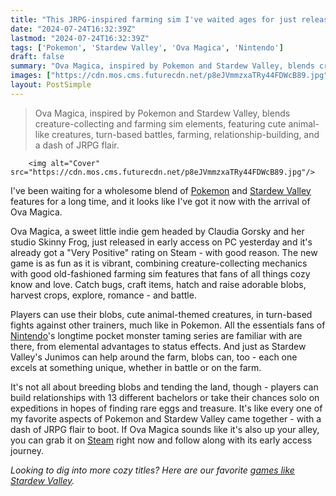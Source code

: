 ```yaml
---
title: "This JRPG-inspired farming sim I've waited ages for just released, and it offers the coziest Pokemon x Stardew Valley vibes"
date: "2024-07-24T16:32:39Z"
lastmod: "2024-07-24T16:32:39Z"
tags: ['Pokemon', 'Stardew Valley', 'Ova Magica', 'Nintendo']
draft: false
summary: "Ova Magica, inspired by Pokemon and Stardew Valley, blends creature-collecting and farming sim elements, featuring cute animal-like creatures, turn-based battles, farming, relationship-building, and a dash of JRPG flair."
images: ["https://cdn.mos.cms.futurecdn.net/p8eJVmmzxaTRy44FDWcB89.jpg"]
layout: PostSimple
---
```

> Ova Magica, inspired by Pokemon and Stardew Valley, blends creature-collecting and farming sim elements, featuring cute animal-like creatures, turn-based battles, farming, relationship-building, and a dash of JRPG flair.


        <img alt="Cover" src="https://cdn.mos.cms.futurecdn.net/p8eJVmmzxaTRy44FDWcB89.jpg"/>
        
I've been waiting for a wholesome blend of [<u>Pokemon</u>](https://www.gamesradar.com/games/adventure/pokemon/) and [<u>Stardew Valley</u>](https://www.gamesradar.com/stardew-valley-guide/) features for a long time, and it looks like I've got it now with the arrival of Ova Magica.

Ova Magica, a sweet little indie gem headed by Claudia Gorsky and her studio Skinny Frog, just released in early access on PC yesterday and it's already got a "Very Positive" rating on Steam - with good reason. The new game is as fun as it is vibrant, combining creature-collecting mechanics with good old-fashioned farming sim features that fans of all things cozy know and love. Catch bugs, craft items, hatch and raise adorable blobs, harvest crops, explore, romance - and battle.

Players can use their blobs, cute animal-themed creatures, in turn-based fights against other trainers, much like in Pokemon. All the essentials fans of [<u>Nintendo</u>](https://www.gamesradar.com/platforms/nintendo/)'s longtime pocket monster taming series are familiar with are there, from elemental advantages to status effects. And just as Stardew Valley's Junimos can help around the farm, blobs can, too - each one excels at something unique, whether in battle or on the farm.

It's not all about breeding blobs and tending the land, though - players can build relationships with 13 different bachelors or take their chances solo on expeditions in hopes of finding rare eggs and treasure. It's like every one of my favorite aspects of Pokemon and Stardew Valley came together - with a dash of JRPG flair to boot. If Ova Magica sounds like it's also up your alley, you can grab it on [<u>Steam</u>](https://store.steampowered.com/app/1299170/Ova_Magica/) right now and follow along with its early access journey.

*Looking to dig into more cozy titles? Here are our favorite *[<u><em>games like Stardew Valley</em></u>](https://www.gamesradar.com/games-like-stardew-valley/)*.*
        